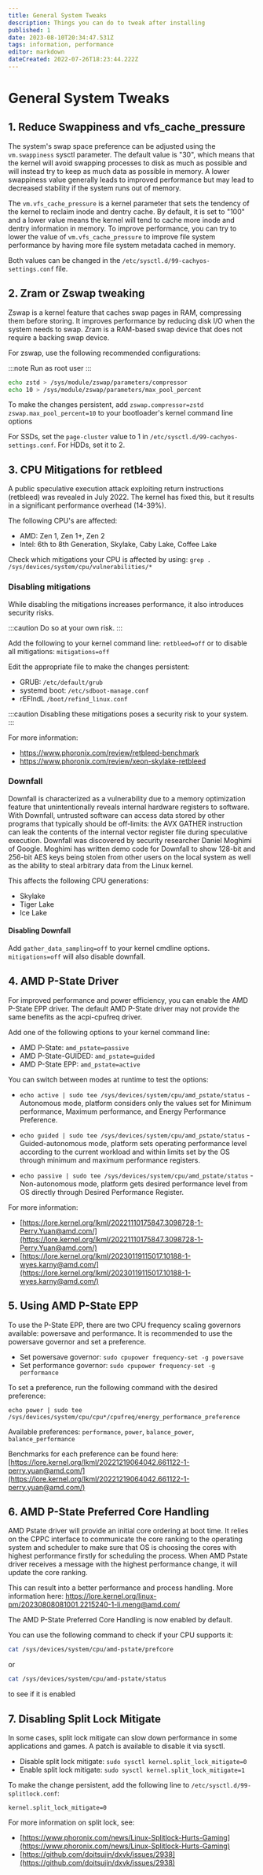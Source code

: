```yaml
---
title: General System Tweaks
description: Things you can do to tweak after installing
published: 1
date: 2023-08-10T20:34:47.531Z
tags: information, performance
editor: markdown
dateCreated: 2022-07-26T18:23:44.222Z
---
```


# General System Tweaks


1\. Reduce Swappiness and vfs_cache_pressure
--------------------------------------------

The system's swap space preference can be adjusted using the `vm.swappiness` sysctl parameter. The default value is "30", which means that the kernel will avoid swapping processes to disk as much as possible and will instead try to keep as much data as possible in memory. A lower swappiness value generally leads to improved performance but may lead to decreased stability if the system runs out of memory.

The `vm.vfs_cache_pressure` is a kernel parameter that sets the tendency of the kernel to reclaim inode and dentry cache. By default, it is set to "100" and a lower value means the kernel will tend to cache more inode and dentry information in memory. To improve performance, you can try to lower the value of `vm.vfs_cache_pressure` to improve file system performance by having more file system metadata cached in memory.

Both values can be changed in the `/etc/sysctl.d/99-cachyos-settings.conf` file.

2\. Zram or Zswap tweaking
--------------------------

Zswap is a kernel feature that caches swap pages in RAM, compressing them before storing. It improves performance by reducing disk I/O when the system needs to swap.
Zram is a RAM-based swap device that does not require a backing swap device.

For zswap, use the following recommended configurations:

:::note
Run as root user
:::

```bash
echo zstd > /sys/module/zswap/parameters/compressor
echo 10 > /sys/module/zswap/parameters/max_pool_percent
```

To make the changes persistent, add `zswap.compressor=zstd zswap.max_pool_percent=10` to your bootloader's kernel command line options

For SSDs, set the `page-cluster` value to 1 in `/etc/sysctl.d/99-cachyos-settings.conf`. For HDDs, set it to 2.

3\. CPU Mitigations for retbleed
--------------------------------

A public speculative execution attack exploiting return instructions (retbleed) was revealed in July 2022. The kernel has fixed this, but it results in a significant performance overhead (14-39%).

The following CPU's are affected:

*   AMD: Zen 1, Zen 1+, Zen 2
*   Intel: 6th to 8th Generation, Skylake, Caby Lake, Coffee Lake

Check which mitigations your CPU is affected by using: `grep . /sys/devices/system/cpu/vulnerabilities/*`

### Disabling mitigations

While disabling the mitigations increases performance, it also introduces security risks.

:::caution
Do so at your own risk.
:::


Add the following to your kernel command line: `retbleed=off` or to disable all mitigations: `mitigations=off`

Edit the appropriate file to make the changes persistent:

*   GRUB: `/etc/default/grub`
*   systemd boot: `/etc/sdboot-manage.conf`
*   rEFIndL `/boot/refind_linux.conf`

:::caution
Disabling these mitigations poses a security risk to your system.
:::

For more information:

*   https://www.phoronix.com/review/retbleed-benchmark
*   https://www.phoronix.com/review/xeon-skylake-retbleed

### Downfall

Downfall is characterized as a vulnerability due to a memory optimization feature that unintentionally reveals internal hardware registers to software. With Downfall, untrusted software can access data stored by other programs that typically should be off-limits: the AVX GATHER instruction can leak the contents of the internal vector register file during speculative execution. Downfall was discovered by security researcher Daniel Moghimi of Google. Moghimi has written demo code for Downfall to show 128-bit and 256-bit AES keys being stolen from other users on the local system as well as the ability to steal arbitrary data from the Linux kernel.

This affects the following CPU generations:
- Skylake
- Tiger Lake
- Ice Lake


#### Disabling Downfall

Add `gather_data_sampling=off` to your kernel cmdline options.
`mitigations=off` will also disable downfall.

4\. AMD P-State Driver
---------------------------

For improved performance and power efficiency, you can enable the AMD P-State EPP driver. The default AMD P-State driver may not provide the same benefits as the acpi-cpufreq driver.

Add one of the following options to your kernel command line:

*   AMD P-State: `amd_pstate=passive`
*   AMD P-State-GUIDED: `amd_pstate=guided`
*   AMD P-State EPP: `amd_pstate=active`

You can switch between modes at runtime to test the options:

*   `echo active | sudo tee /sys/devices/system/cpu/amd_pstate/status` - Autonomous mode, platform considers only the values set for Minimum performance, Maximum performance, and Energy Performance Preference.

*   `echo guided | sudo tee /sys/devices/system/cpu/amd_pstate/status` - Guided-autonomous mode, platform sets operating performance level according to the current workload and within limits set by the OS through minimum and maximum performance registers.

*   `echo passive | sudo tee /sys/devices/system/cpu/amd_pstate/status` - Non-autonomous mode, platform gets desired performance level from OS directly through Desired Performance Register.

For more information:

*   [https://lore.kernel.org/lkml/20221110175847.3098728-1-Perry.Yuan@amd.com/](https://lore.kernel.org/lkml/20221110175847.3098728-1-Perry.Yuan@amd.com/)
*   [https://lore.kernel.org/lkml/20230119115017.10188-1-wyes.karny@amd.com/](https://lore.kernel.org/lkml/20230119115017.10188-1-wyes.karny@amd.com/)

5\. Using AMD P-State EPP
------------------------

To use the P-State EPP, there are two CPU frequency scaling governors available: powersave and performance. It is recommended to use the powersave governor and set a preference.

*   Set powersave governor: `sudo cpupower frequency-set -g powersave`
*   Set performance governor: `sudo cpupower frequency-set -g performance`

To set a preference, run the following command with the desired preference:

`echo power | sudo tee /sys/devices/system/cpu/cpu*/cpufreq/energy_performance_preference`

Available preferences: `performance`, `power`, `balance_power`, `balance_performance`

Benchmarks for each preference can be found here:
[https://lore.kernel.org/lkml/20221219064042.661122-1-perry.yuan@amd.com/](https://lore.kernel.org/lkml/20221219064042.661122-1-perry.yuan@amd.com/)

6\. AMD P-State Preferred Core Handling
---------------------------------

AMD Pstate driver will provide an initial core ordering at boot time. It relies on the CPPC interface to communicate the core ranking to the operating system and scheduler to make sure that OS is choosing the cores with highest performance firstly for scheduling the process. When AMD Pstate driver receives a message with the highest performance change, it will update the core ranking.

This can result into a better performance and process handling.
More information here:
https://lore.kernel.org/linux-pm/20230808081001.2215240-1-li.meng@amd.com/

The AMD P-State Preferred Core Handling is now enabled by default. 

You can use the following command to check if your CPU supports it:
```sh
cat /sys/devices/system/cpu/amd-pstate/prefcore
```
or
```sh
cat /sys/devices/system/cpu/amd-pstate/status
```
to see if it is enabled 

7\. Disabling Split Lock Mitigate
---------------------------------

In some cases, split lock mitigate can slow down performance in some applications and games. A patch is available to disable it via sysctl.

*   Disable split lock mitigate: `sudo sysctl kernel.split_lock_mitigate=0`
*   Enable split lock mitigate: `sudo sysctl kernel.split_lock_mitigate=1`

To make the change persistent, add the following line to `/etc/sysctl.d/99-splitlock.conf`:

`kernel.split_lock_mitigate=0`

For more information on split lock, see:

*   [https://www.phoronix.com/news/Linux-Splitlock-Hurts-Gaming](https://www.phoronix.com/news/Linux-Splitlock-Hurts-Gaming)
*   [https://github.com/doitsujin/dxvk/issues/2938](https://github.com/doitsujin/dxvk/issues/2938)
